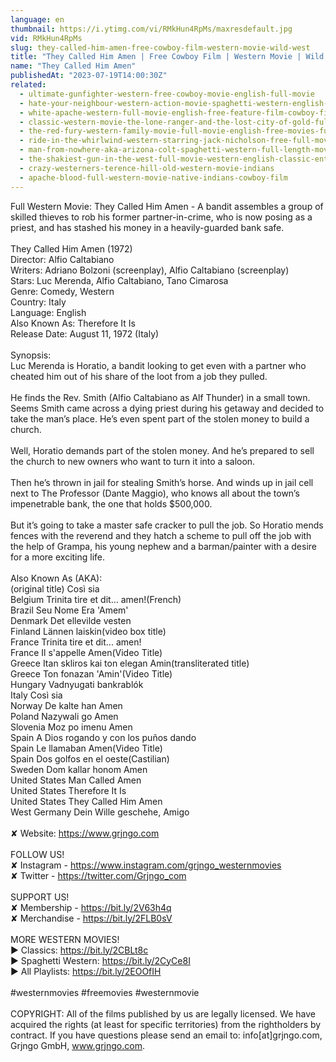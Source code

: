 ```yaml
---
language: en
thumbnail: https://i.ytimg.com/vi/RMkHun4RpMs/maxresdefault.jpg
vid: RMkHun4RpMs
slug: they-called-him-amen-free-cowboy-film-western-movie-wild-west
title: "They Called Him Amen | Free Cowboy Film | Western Movie | Wild West"
name: "They Called Him Amen"
publishedAt: "2023-07-19T14:00:30Z"
related:
  - ultimate-gunfighter-western-free-cowboy-movie-english-full-movie
  - hate-your-neighbour-western-action-movie-spaghetti-western-english-cowboy-film
  - white-apache-western-full-movie-english-free-feature-film-cowboy-film
  - classic-western-movie-the-lone-ranger-and-the-lost-city-of-gold-full-length-english
  - the-red-fury-western-family-movie-full-movie-english-free-movies-full-length
  - ride-in-the-whirlwind-western-starring-jack-nicholson-free-full-movie-english-youtube-movies
  - man-from-nowhere-aka-arizona-colt-spaghetti-western-full-length-movie-english-hd-free-films
  - the-shakiest-gun-in-the-west-full-movie-western-english-classic-entire-film-full-free-movies
  - crazy-westerners-terence-hill-old-western-movie-indians
  - apache-blood-full-western-movie-native-indians-cowboy-film
---
```


Full Western Movie: They Called Him Amen - A bandit assembles a group of skilled thieves to rob his former partner-in-crime, who is now posing as a priest, and has stashed his money in a heavily-guarded bank safe.<br />
<br />
They Called Him Amen (1972)<br />
Director: Alfio Caltabiano<br />
Writers: Adriano Bolzoni (screenplay), Alfio Caltabiano (screenplay)<br />
Stars: Luc Merenda, Alfio Caltabiano, Tano Cimarosa<br />
Genre: Comedy, Western<br />
Country: Italy<br />
Language: English<br />
Also Known As: Therefore It Is<br />
Release Date: August 11, 1972 (Italy)<br />
<br />
Synopsis:<br />
Luc Merenda is Horatio, a bandit looking to get even with a partner who cheated him out of his share of the loot from a job they pulled.<br />
<br />
He finds the Rev. Smith (Alfio Caltabiano as Alf Thunder) in a small town. Seems Smith came across a dying priest during his getaway and decided to take the man’s place. He’s even spent part of the stolen money to build a church.<br />
<br />
Well, Horatio demands part of the stolen money. And he’s prepared to sell the church to new owners who want to turn it into a saloon.<br />
<br />
Then he’s thrown in jail for stealing Smith’s horse. And winds up in jail cell next to The Professor (Dante Maggio), who knows all about the town’s impenetrable bank, the one that holds $500,000.<br />
<br />
But it’s going to take a master safe cracker to pull the job. So Horatio mends fences with the reverend and they hatch a scheme to pull off the job with the help of Grampa, his young nephew and a barman/painter with a desire for a more exciting life.<br />
<br />
Also Known As (AKA):<br />
(original title) Così sia<br />
Belgium Trinita tire et dit... amen!(French)<br />
Brazil Seu Nome Era 'Amem'<br />
Denmark Det ellevilde vesten<br />
Finland Lännen laiskin(video box title)<br />
France Trinita tire et dit... amen!<br />
France Il s'appelle Amen(Video Title)<br />
Greece Itan skliros kai ton elegan Amin(transliterated title)<br />
Greece Ton fonazan 'Amin'(Video Title)<br />
Hungary Vadnyugati bankrablók<br />
Italy Così sia<br />
Norway De kalte han Amen<br />
Poland Nazywali go Amen<br />
Slovenia Moz po imenu Amen<br />
Spain A Dios rogando y con los puños dando<br />
Spain Le llamaban Amen(Video Title)<br />
Spain Dos golfos en el oeste(Castilian)<br />
Sweden Dom kallar honom Amen<br />
United States Man Called Amen<br />
United States Therefore It Is<br />
United States They Called Him Amen<br />
West Germany Dein Wille geschehe, Amigo<br />
<br />
✘ Website: https://www.grjngo.com<br />
<br />
FOLLOW US!<br />
✘ Instagram - https://www.instagram.com/grjngo_westernmovies<br />
✘ Twitter - https://twitter.com/Grjngo_com<br />
<br />
SUPPORT US!<br />
✘ Membership - https://bit.ly/2V63h4q<br />
✘ Merchandise - https://bit.ly/2FLB0sV<br />
<br />
MORE WESTERN MOVIES! <br />
► Classics: https://bit.ly/2CBLt8c <br />
► Spaghetti Western: https://bit.ly/2CyCe8I <br />
► All Playlists: https://bit.ly/2EOOfIH <br />
<br />
#westernmovies #freemovies #westernmovie<br />
<br />
COPYRIGHT: All of the films published by us are legally licensed. We have acquired the rights (at least for specific territories) from the rightholders by contract. If you have questions please send an email to: info[at]grjngo.com, Grjngo GmbH, www.grjngo.com.